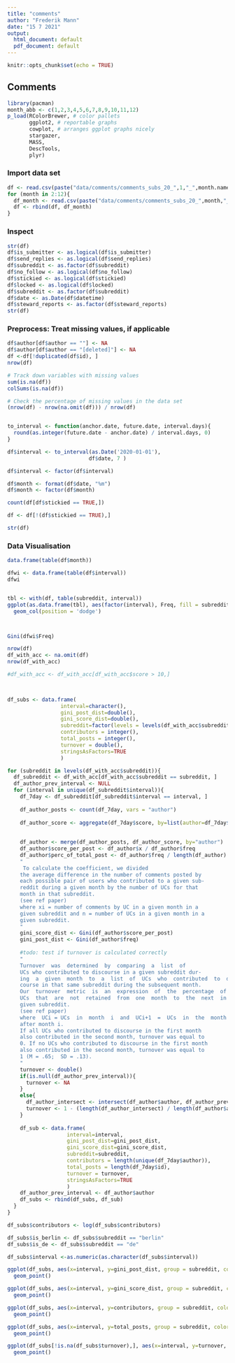 ```yaml
---
title: "comments"
author: "Frederik Mann"
date: "15 7 2021"
output:
  html_document: default
  pdf_document: default
---
```


```r
knitr::opts_chunk$set(echo = TRUE)
```

## Comments


```r
library(pacman)
month_abb <- c(1,2,3,4,5,6,7,8,9,10,11,12)
p_load(RColorBrewer, # color pallets
       ggplot2, # reportable graphs
       cowplot, # arranges ggplot graphs nicely
       stargazer,
       MASS,
       DescTools,
       plyr) 
```

### Import data set
```r
df <- read.csv(paste("data/comments/comments_subs_20_",1,"_",month.name[1],"_0.csv", sep=""))
for (month in 2:12){
  df_month <- read.csv(paste("data/comments/comments_subs_20_",month,"_",month.name[month],"_0.csv", sep=""))
  df <- rbind(df, df_month)
}
```

### Inspect
```r
str(df)
df$is_submitter <- as.logical(df$is_submitter)
df$send_replies <- as.logical(df$send_replies)
df$subreddit <- as.factor(df$subreddit)
df$no_follow <- as.logical(df$no_follow)
df$stickied <- as.logical(df$stickied)
df$locked <- as.logical(df$locked)
df$subreddit <- as.factor(df$subreddit)
df$date <- as.Date(df$datetime)
df$steward_reports <- as.factor(df$steward_reports)
str(df)
```


### Preprocess: Treat missing values, if applicable
```r
df$author[df$author == ""] <- NA
df$author[df$author == "[deleted]"] <- NA
df <-df[!duplicated(df$id), ]
nrow(df)

# Track down variables with missing values
sum(is.na(df))
colSums(is.na(df))

# Check the percentage of missing values in the data set
(nrow(df) - nrow(na.omit(df))) / nrow(df)


to_interval <- function(anchor.date, future.date, interval.days){
  round(as.integer(future.date - anchor.date) / interval.days, 0)
}

df$interval <- to_interval(as.Date('2020-01-01'), 
                          df$date, 7 )

df$interval <- factor(df$interval)

df$month <- format(df$date, "%m")
df$month <- factor(df$month)

count(df[df$stickied == TRUE,])

df <- df[!(df$stickied == TRUE),]

str(df)

```

### Data Visualisation
```r
data.frame(table(df$month))

dfwi <- data.frame(table(df$interval))
dfwi


tbl <- with(df, table(subreddit, interval))
ggplot(as.data.frame(tbl), aes(factor(interval), Freq, fill = subreddit)) +     
  geom_col(position = 'dodge')



Gini(dfwi$Freq)

nrow(df)
df_with_acc <- na.omit(df)
nrow(df_with_acc)

#df_with_acc <- df_with_acc[df_with_acc$score > 10,]

 

df_subs <- data.frame(
                 interval=character(),
                 gini_post_dist=double(),
                 gini_score_dist=double(),
                 subreddit=factor(levels = levels(df_with_acc$subreddit)),
                 contributors = integer(),
                 total_posts = integer(),
                 turnover = double(),
                 stringsAsFactors=TRUE
                 )

for (subreddit in levels(df_with_acc$subreddit)){
  df_subreddit <- df_with_acc[df_with_acc$subreddit == subreddit, ]
  df_author_prev_interval <- NULL
  for (interval in unique(df_subreddit$interval)){
    df_7day <- df_subreddit[df_subreddit$interval == interval, ]
    
    df_author_posts <- count(df_7day, vars = "author")
    
    df_author_score <- aggregate(df_7day$score, by=list(author=df_7day$author), FUN=sum)
  
    
    df_author <- merge(df_author_posts, df_author_score, by="author")
    df_author$score_per_post <- df_author$x / df_author$freq
    df_author$perc_of_total_post <- df_author$freq / length(df_author)
    "
     To calculate the coefficient, we divided 
    the average difference in the number of comments posted by 
    each possible pair of users who contributed to a given sub-
    reddit during a given month by the number of UCs for that 
    month in that subreddit.
    (see ref paper)
    where xi = number of comments by UC in a given month in a 
    given subreddit and n = number of UCs in a given month in a 
    given subreddit.
    "
    gini_score_dist <- Gini(df_author$score_per_post)
    gini_post_dist <- Gini(df_author$freq)
    
    #todo: test if turnover is calculated correctly
    "
    Turnover  was  determined  by  comparing  a  list  of  
    UCs who contributed to discourse in a given subreddit dur-
    ing  a  given  month  to  a  list  of  UCs  who  contributed  to  dis-
    course in that same subreddit during the subsequent month. 
    Our  turnover  metric  is  an  expression  of  the  percentage  of  
    UCs  that  are  not  retained  from  one  month  to  the  next  in  a  
    given subreddit.
    (see ref paper)
    where  UCi = UCs  in  month  i  and  UCi+1  =  UCs  in  the  month  
    after month i.
    If all UCs who contributed to discourse in the first month 
    also contributed in the second month, turnover was equal to 
    0. If no UCs who contributed to discourse in the first month 
    also contributed in the second month, turnover was equal to 
    1 (M = .65;  SD = .13).
    "
    turnover <- double()
    if(is.null(df_author_prev_interval)){
      turnover <- NA
    }
    else{
      df_author_intersect <- intersect(df_author$author, df_author_prev_interval)
      turnover <- 1 - (length(df_author_intersect) / length(df_author$author))
    }
    
    df_sub <- data.frame(
                   interval=interval,
                   gini_post_dist=gini_post_dist,
                   gini_score_dist=gini_score_dist,
                   subreddit=subreddit,
                   contributors = length(unique(df_7day$author)),
                   total_posts = length(df_7day$id),
                   turnover = turnover,
                   stringsAsFactors=TRUE
                   )
    df_author_prev_interval <- df_author$author
    df_subs <- rbind(df_subs, df_sub)
  }
}

df_subs$contributors <- log(df_subs$contributors)

df_subs$is_berlin <- df_subs$subreddit == "berlin"
df_subs$is_de <- df_subs$subreddit == "de"

df_subs$interval <-as.numeric(as.character(df_subs$interval))

ggplot(df_subs, aes(x=interval, y=gini_post_dist, group = subreddit, color = subreddit)) +
  geom_point() 

ggplot(df_subs, aes(x=interval, y=gini_score_dist, group = subreddit, color = subreddit)) +
  geom_point() 

ggplot(df_subs, aes(x=interval, y=contributors, group = subreddit, color = subreddit)) +
  geom_point()

ggplot(df_subs, aes(x=interval, y=total_posts, group = subreddit, color = subreddit)) +
  geom_point()

ggplot(df_subs[!is.na(df_subs$turnover),], aes(x=interval, y=turnover, group = subreddit, color = subreddit)) +
  geom_point()

```
